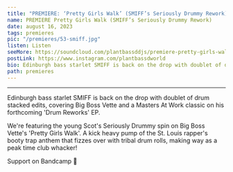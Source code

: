 ---
title: "PREMIERE: ‘Pretty Girls Walk’ (SMIFF’s Seriously Drummy Rework)"
name: PREMIERE Pretty Girls Walk (SMIFF’s Seriously Drummy Rework)
date: august 16, 2023
tags: premieres
pic: "/premieres/53-smiff.jpg"
listen: Listen
seeMore: https://soundcloud.com/plantbassddjs/premiere-pretty-girls-walk-smiffs-seriously-drummy-rework
postLink: https://www.instagram.com/plantbassdworld
bio: Edinburgh bass starlet SMIFF is back on the drop with doublet of drum stacked edits, covering Big Boss Vette and a Masters At Work classic on his forthcoming 'Drum Reworks' EP.
path: premieres
---

<SoundCloud
  url="https://soundcloud.com/plantbassddjs/premiere-pretty-girls-walk-smiffs-seriously-drummy-rework"
  name="SMIFF's Seriously Drummy Rework"
/>

<hr />

Edinburgh bass starlet SMIFF is back on the drop with doublet of drum stacked edits, covering Big Boss Vette and a Masters At Work classic on his forthcoming 'Drum Reworks' EP.

We're featuring the young Scot's Seriously Drummy spin on Big Boss Vette's 'Pretty Girls Walk'. A kick heavy pump of the St. Louis rapper's booty trap anthem that fizzes over with tribal drum rolls, making way as a peak time club whacker!

Support <HoverLink url="https://smiffbreaks.bandcamp.com/" name="Smiff" external /> on Bandcamp 🌱
